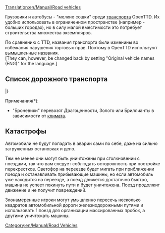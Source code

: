 [[Translation:en/Manual/Road vehicles]]
{{ru/Manual/Оглавление}}

Грузовики и автобусы - "мелкие сошки" среди  [[ru/Manual/Транспорт|транспорта]] OpenTTD. Их удобно использовать в ограниченном пространстве (например - больших городах), но в силу малой вместимости это потребует строительства множества экземпляров. 

По сравнению с TTD, названия транспорта были изменины во избежания нарушения торговых прав. Поэтому в OpenTTD используют вымышленные названия. 
<br>[They can, however, be changed back by setting "Original vehicle names (ENG)" for the language.]



==Список дорожного транспорта==
{{ru/Manual/Шапка транспортно-климатической таблицы}}
{{en/Manual/VehicleTable/Header|Пассажиры и почта}}
{{en/Manual/VehicleTable/Row|
*[[ru/Manual/Base Set/Road Vehicles/Автобус|Автобусы]]
*[[ru/Manual/Base Set/Road Vehicles/Почтовые фургоны|Почтовые фургоны]]
|
*[[ru/Manual/Base Set/Road Vehicles/Автобус|Автобусы]]
*[[ru/Manual/Base Set/Road Vehicles/Почтовые фургоны|Почтовые фургоны]]
|
*[[ru/Manual/Base Set/Road Vehicles/Автобус|Автобусы]]
*[[ru/Manual/Base Set/Road Vehicles/Почтовые фургоны|Почтовые фургоны]]
|
*[[ru/Manual/Base Set/Road Vehicles/Автобус|Автобусы]]
*[[ru/Manual/Base Set/Road Vehicles/Почтовые фургоны|Почтовые фургоны]]
}}
{{en/Manual/VehicleTable/Header|Одинаковые грузы}}
{{en/Manual/VehicleTable/Row|
*[[en/Manual/Base Set/Road Vehicles/Oil Tankers|Цистерна(нефть)]]
*[[en/Manual/Base Set/Road Vehicles/Goods Trucks|Грузовик(товары)]]
*[[en/Manual/Base Set/Road Vehicles/Grain Trucks|Зерновозка]]
*[[en/Manual/Base Set/Road Vehicles/Livestock Vans|Скотовозка]]
*[[en/Manual/Base Set/Road Vehicles/Wood Trucks|Грузовик(дерево)]]
|
*[[en/Manual/Base Set/Road Vehicles/Oil Tankers|Цистерна(нефть)]]
*[[en/Manual/Base Set/Road Vehicles/Goods Trucks|Грузовик(товары)]]
*[[en/Manual/Base Set/Road Vehicles/Grain Trucks|Зерновозка]]
*[[en/Manual/Base Set/Road Vehicles/Livestock Vans|Скотовозка]]
*[[en/Manual/Base Set/Road Vehicles/Wood Trucks|Грузовик(дерево)]]
|
*[[en/Manual/Base Set/Road Vehicles/Oil Tankers|Цистерна(нефть)]]
*[[en/Manual/Base Set/Road Vehicles/Goods Trucks|Грузовик(товары)]]
*[[en/Manual/Base Set/Road Vehicles/Grain Trucks|Зерновозка]]
* -
*[[en/Manual/Base Set/Road Vehicles/Wood Trucks|Грузовик(дерево)]]
|
*[[en/Manual/Base Set/Road Vehicles/Cola Trucks|Цистерна(кола)]]
*[[en/Manual/Base Set/Road Vehicles/Sweet Trucks|Грузовик(конфеты)]]
*[[en/Manual/Base Set/Road Vehicles/Toy Vans|Грузовик(игрушки)]]
*[[en/Manual/Base Set/Road Vehicles/Battery Trucks|Грузовик(батарейки)]]
*[[en/Manual/Base Set/Road Vehicles/Candyfloss Trucks|Грузовик(сахарная вата)]]
}}
{{en/Manual/VehicleTable/Header|Схожие грузы}}
{{en/Manual/VehicleTable/Row|
*[[en/Manual/Base Set/Road Vehicles/Armoured Trucks|Броневики]]*
*[[en/Manual/Base Set/Road Vehicles/Coal Trucks|Грузовик(уголь)]]
*[[en/Manual/Base Set/Road Vehicles/Iron Ore Trucks|Грузовик(жел. руда)]]
*[[en/Manual/Base Set/Road Vehicles/Steel Trucks|Грузовик(сталь)]]
* -
|
*[[en/Manual/Base Set/Road Vehicles/Armoured Trucks|Броневики]]*
*[[en/Manual/Base Set/Road Vehicles/Coal Trucks|Грузовик(уголь)]]
* -
*[[en/Manual/Base Set/Road Vehicles/Paper Trucks|Грузовик(бумага)]]
*[[en/Manual/Base Set/Road Vehicles/Food Vans|Рефрижератор]]
|
*[[en/Manual/Base Set/Road Vehicles/Armoured Trucks|Броневики]]*
* -
*[[en/Manual/Base Set/Road Vehicles/Copper Ore Trucks|Грузовик(мед.руда)]]
* -
*[[en/Manual/Base Set/Road Vehicles/Food Vans|Рефрижератор]]
|
* -
*[[en/Manual/Base Set/Road Vehicles/Sugar Trucks|Грузовик(сахар)]]
* -
* -
* -
}}
{{en/Manual/VehicleTable/Header|Другие грузы}}
{{en/Manual/VehicleTable/Row|
|
|
*[[en/Manual/Base Set/Road Vehicles/Water Tankers|Цистерна(вода)]]
*[[en/Manual/Base Set/Road Vehicles/Fruit Trucks|Рефрижератор(фрукты)]]
*[[en/Manual/Base Set/Road Vehicles/Rubber Trucks|Грузовик(каучук)]]
|
*[[en/Manual/Base Set/Road Vehicles/Bubble Trucks|Грузовики(пузырьки)]]
*[[en/Manual/Base Set/Road Vehicles/Fizzy Drink Trucks|Грузовик(газировка)]]
*[[en/Manual/Base Set/Road Vehicles/Plastic Trucks|Грузовик(пластик)]]
*[[en/Manual/Base Set/Road Vehicles/Toffee Trucks|Грузовик(ириски)]]
}}
|}

Примечания(*):
*"Броневики" перевозят Драгоценности, Золото или Бриллианты в зависимости от [[ru/Manual/Климат|климата]].

==Катастрофы==
Автомобили не будут попадать в аварии сами по себе, даже на сильно загруженных остановках и депо.

Тем не менее они могут быть уничтожены при столкновении с поездами, так что вам следует соблюдать осторожность при постройке перекрестков. Светофор на переезде будет мигать при приближении поезда и останавливать прибывающие машины, но если автомобиль уже находится на переезде, а поезд движется достаточно быстро, машина не успеет покинуть пути и будет уничтожена. Поезд продолжит движение и не получит повреждений.

Злонамеренные игроки могут умышленно пересечь несколько квадратов автомобильной дороги железнодорожными путями и использовать 1 поезд для организации массированных пробок, а другими уничтожать машины.

[[Category:en/Manual/Road Vehicles]]